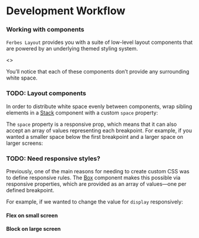 
<Meta title="Introduction/Development Workflow" />

# Development Workflow

### Working with components

`Ferbes Layout` provides you with a suite of low-level layout components that
are powered by an underlying themed styling system.

<Canvas withSource="open">
  <Story name="Box Component">
    <>
      <Box>
        <Placeholder height={60} width={120} />
      </Box>
      <Box>
        <Placeholder height={60} width={120} />
      </Box>
      <Box>
        <Placeholder height={60} width={120} />
      </Box>
    </>
  </Story>
</Canvas>

You’ll notice that each of these components don’t provide any surrounding
white space.

### TODO: Layout components

In order to distribute white space evenly between components, wrap sibling
elements in a [Stack](/docs/components-stack--base) component with a custom
`space` property:

<Canvas withSource="open">
  <Story name="Layout Components">
    <Stack space="4">
      <Placeholder height={60} width={120} />
      <Placeholder height={60} width={120} />
      <Placeholder height={60} width={120} />
    </Stack>
  </Story>
</Canvas>

The `space` property is a responsive prop, which means that it can also accept
an array of values representing each breakpoint. For example, if you wanted a
smaller space below the first breakpoint and a larger space on larger screens:

<Canvas withSource="open">
  <Story name="Responsive Props">
    <Stack space={[3, 8]}>
      <Placeholder height={60} width={120} />
      <Placeholder height={60} width={120} />
      <Placeholder height={60} width={120} />
    </Stack>
  </Story>
</Canvas>

### TODO: Need responsive styles?

Previously, one of the main reasons for needing to create custom CSS was to
define responsive rules. The [Box](/docs/components-box--base) component
makes this possible via responsive properties, which are provided as an array
of values—one per defined breakpoint.

For example, if we wanted to change the value for `display` responsively:

<Canvas withSource="open">
  <Story name="Responsive Display Prop">
    <Box display={['flex', 'block']}>
      <h4>Flex on small screen</h4>
      <h4>Block on large screen</h4>
    </Box>
  </Story>
</Canvas>
